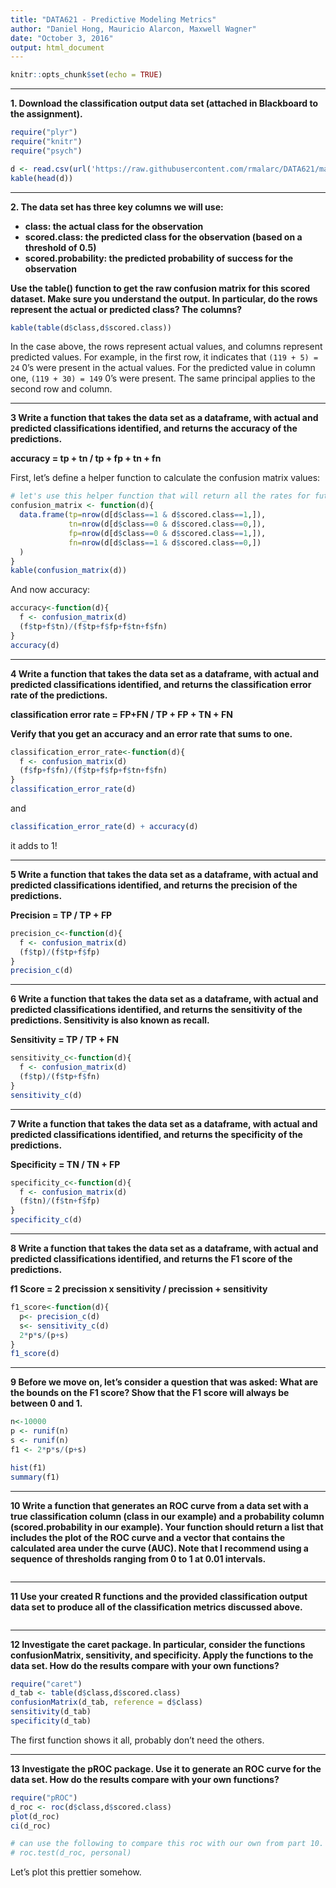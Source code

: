 ```yaml
---
title: "DATA621 - Predictive Modeling Metrics"
author: "Daniel Hong, Mauricio Alarcon, Maxwell Wagner"
date: "October 3, 2016"
output: html_document
---
```


```r
knitr::opts_chunk$set(echo = TRUE)
```

* * *

**1. Download the classification output data set (attached in Blackboard to the assignment).**

```r
require("plyr")
require("knitr")
require("psych")

d <- read.csv(url('https://raw.githubusercontent.com/rmalarc/DATA621/master/hw02/classification-output-data.csv'))
kable(head(d))
```

* * * 

**2. The data set has three key columns we will use:**

* **class: the actual class for the observation**
* **scored.class: the predicted class for the observation (based on a threshold of 0.5)**
* **scored.probability: the predicted probability of success for the observation**

**Use the table() function to get the raw confusion matrix for this scored dataset. Make sure you understand the output. In particular, do the rows represent the actual or predicted class? The columns?**

```r
kable(table(d$class,d$scored.class))
```

In the case above, the rows represent actual values, and columns represent predicted values. For example, in the first row, it indicates that `(119 + 5) = 24` 0's were present in the actual values. For the predicted value in column one, `(119 + 30) = 149` 0's were present. The same principal applies to the second row and column.

* * * 

**3 Write a function that takes the data set as a dataframe, with actual and predicted classifications identified, and returns the accuracy of the predictions.**

**accuracy = tp + tn / tp + fp + tn + fn**

First, let's define a helper function to calculate the confusion matrix values:

```r
# let's use this helper function that will return all the rates for future calculations
confusion_matrix <- function(d){
  data.frame(tp=nrow(d[d$class==1 & d$scored.class==1,]),
             tn=nrow(d[d$class==0 & d$scored.class==0,]),
             fp=nrow(d[d$class==0 & d$scored.class==1,]),
             fn=nrow(d[d$class==1 & d$scored.class==0,])
  )
}
kable(confusion_matrix(d))
```

And now accuracy:

```r
accuracy<-function(d){
  f <- confusion_matrix(d)
  (f$tp+f$tn)/(f$tp+f$fp+f$tn+f$fn)
}
accuracy(d)
```

* * * 

**4 Write a function that takes the data set as a dataframe, with actual and predicted classifications identified, and returns the classification error rate of the predictions.**

**classification error rate = FP+FN / TP + FP + TN + FN**

**Verify that you get an accuracy and an error rate that sums to one.**


```r
classification_error_rate<-function(d){
  f <- confusion_matrix(d)
  (f$fp+f$fn)/(f$tp+f$fp+f$tn+f$fn)
}
classification_error_rate(d)
```

and 

```r
classification_error_rate(d) + accuracy(d)
```

it adds to 1!

* * * 

**5 Write a function that takes the data set as a dataframe, with actual and predicted classifications identified, and returns the precision of the predictions.**

**Precision = TP / TP + FP**

```r
precision_c<-function(d){
  f <- confusion_matrix(d)
  (f$tp)/(f$tp+f$fp)
}
precision_c(d)
```


* * * 

**6 Write a function that takes the data set as a dataframe, with actual and predicted classifications identified, and returns the sensitivity of the predictions. Sensitivity is also known as recall.**

**Sensitivity = TP / TP + FN**

```r
sensitivity_c<-function(d){
  f <- confusion_matrix(d)
  (f$tp)/(f$tp+f$fn)
}
sensitivity_c(d)
```


* * * 

**7 Write a function that takes the data set as a dataframe, with actual and predicted classifications identified, and returns the specificity of the predictions.**

**Specificity = TN / TN + FP**

```r
specificity_c<-function(d){
  f <- confusion_matrix(d)
  (f$tn)/(f$tn+f$fp)
}
specificity_c(d)
```


* * * 

**8 Write a function that takes the data set as a dataframe, with actual and predicted classifications identified, and returns the F1 score of the predictions.**

**f1 Score = 2 precission x sensitivity / precission + sensitivity**

```r
f1_score<-function(d){
  p<- precision_c(d)
  s<- sensitivity_c(d)
  2*p*s/(p+s)
}
f1_score(d)
```


* * * 

**9 Before we move on, let's consider a question that was asked: What are the bounds on the F1 score? Show that the F1 score will always be between 0 and 1.**

```r
n<-10000
p <- runif(n)
s <- runif(n)
f1 <- 2*p*s/(p+s)

hist(f1)
summary(f1)
```


* * * 

**10 Write a function that generates an ROC curve from a data set with a true classification column (class in our example) and a probability column (scored.probability in our example). Your function should return a list that includes the plot of the ROC curve and a vector that contains the calculated area under the curve (AUC). Note that I recommend using a sequence of thresholds ranging from 0 to 1 at 0.01 intervals.**

```r

```

* * * 

**11 Use your created R functions and the provided classification output data set to produce all of the classification metrics discussed above.**

```r

```

* * * 

**12 Investigate the caret package. In particular, consider the functions confusionMatrix, sensitivity, and specificity. Apply the functions to the data set. How do the results compare with your own functions?**

```r
require("caret")
d_tab <- table(d$class,d$scored.class)
confusionMatrix(d_tab, reference = d$class)
sensitivity(d_tab)
specificity(d_tab)
```

The first function shows it all, probably don't need the others.

* * * 

**13 Investigate the pROC package. Use it to generate an ROC curve for the data set. How do the results compare with your own functions?**

```r
require("pROC")
d_roc <- roc(d$class,d$scored.class)
plot(d_roc)
ci(d_roc)

# can use the following to compare this roc with our own from part 10.
# roc.test(d_roc, personal)
```

Let's plot this prettier somehow.